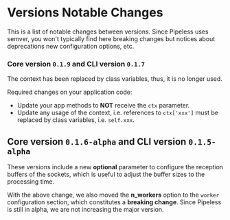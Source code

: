 # Versions Notable Changes

This is a list of notable changes between versions. Since Pipeless uses semver, you won't typically find here breaking changes but notices about deprecations new configuration options, etc.

### Core version `0.1.9` and CLI version `0.1.7`

The context has been replaced by class variables, thus, it is no longer used.

Required changes on your application code:

* Update your app methods to **NOT** receive the `ctx` parameter.
* Update any usage of the context, i.e. references to `ctx['xxx']` must be replaced by class variables, i.e. `self.xxx`.

## Core version `0.1.6-alpha` and CLI version `0.1.5-alpha`

These versions include a new **optional** parameter to configure the reception buffers of the sockets, which is useful to adjust the buffer sizes to the processing time.

With the above change, we also moved the **n_workers** option to the `worker` configuration section, which constitutes a **breaking change**. Since Pipeless is still in alpha, we are not increasing the major version.
